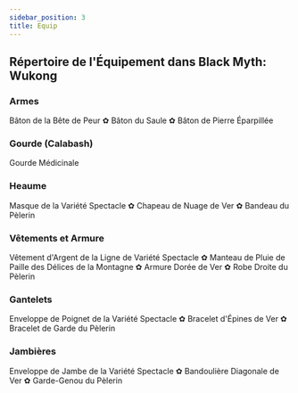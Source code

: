 ```yaml
---
sidebar_position: 3
title: Equip
---
```


## Répertoire de l'Équipement dans Black Myth: Wukong

### Armes

Bâton de la Bête de Peur ✿ Bâton du Saule ✿ Bâton de Pierre Éparpillée

### Gourde (Calabash)

Gourde Médicinale

### Heaume

Masque de la Variété Spectacle ✿ Chapeau de Nuage de Ver ✿ Bandeau du Pèlerin

### Vêtements et Armure

Vêtement d'Argent de la Ligne de Variété Spectacle ✿ Manteau de Pluie de Paille des Délices de la Montagne ✿ Armure Dorée de Ver ✿ Robe Droite du Pèlerin

### Gantelets

Enveloppe de Poignet de la Variété Spectacle ✿ Bracelet d'Épines de Ver ✿ Bracelet de Garde du Pèlerin

### Jambières

Enveloppe de Jambe de la Variété Spectacle ✿ Bandoulière Diagonale de Ver ✿ Garde-Genou du Pèlerin
